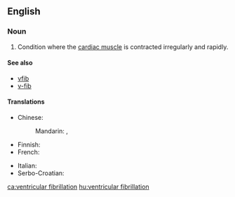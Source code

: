 ==English==

===Noun===
{{en-noun|head=[[ventricular]] [[fibrillation]]|-}}

# {{context|pathology|lang=en}} Condition where the [[cardiac muscle]] is contracted irregularly and rapidly.

====See also====
* [[vfib]]
* [[v-fib]]

====Translations====
{{trans-top|Condition where cardiac muscle is contracted irregularly and rapidly}}
* Chinese:
*: Mandarin: {{t|cmn|室顫|sc=Hani}}, {{t|cmn|室颤|tr=shìchàn|sc=Hani}}
* Finnish: {{t+|fi|kammiovärinä}}
* French: {{t|fr|fibrillation ventriculaire|f}}
{{trans-mid}}
* Italian: {{t|it|fibrillazione ventricolare|f}}
* Serbo-Croatian: {{t|sh|ventrikularna fibrilacija|f}}
{{trans-bottom}}

[[ca:ventricular fibrillation]]
[[hu:ventricular fibrillation]]